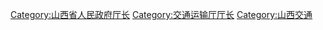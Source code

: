 [[Category:山西省人民政府厅长|Category:山西省人民政府厅长]]
[[Category:交通运输厅厅长|Category:交通运输厅厅长]]
[[Category:山西交通|Category:山西交通]]
